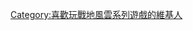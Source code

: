 {{Userbox
  |border-c = #7f7b64
  |border-s = 1
  |id-c     = #31302e
  |id-s     = 14
  |id-fc    = #c0c0c0
  |info-c   = #928f79
  |info-s   = 10
  |info-fc  = #ffffff
  |id       = <span style="color:#cfcfcf;">BF</span>
  |info     = 這個用戶喜歡玩[[戰地風雲系列|'''<span style="color:#ffc526;">-{zh-cn:战地系列; zh-tw:戰地風雲系列; zh-hk:戰地風雲系列;}-</span style>''']]遊戲。
}}

[[Category:喜歡玩戰地風雲系列遊戲的維基人]]